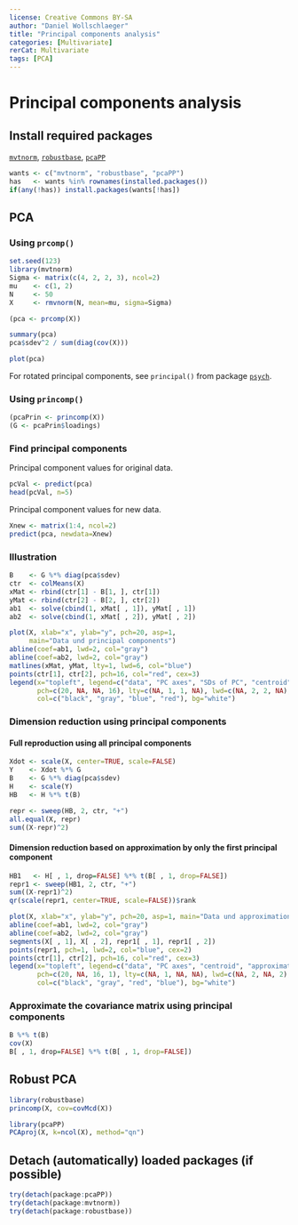 ---
license: Creative Commons BY-SA
author: "Daniel Wollschlaeger"
title: "Principal components analysis"
categories: [Multivariate]
rerCat: Multivariate
tags: [PCA]
---

Principal components analysis
=========================

Install required packages
-------------------------

[`mvtnorm`](https://cran.r-project.org/package=mvtnorm), [`robustbase`](https://cran.r-project.org/package=robustbase), [`pcaPP`](https://cran.r-project.org/package=pcaPP)

```{r}
wants <- c("mvtnorm", "robustbase", "pcaPP")
has   <- wants %in% rownames(installed.packages())
if(any(!has)) install.packages(wants[!has])
```

PCA
-------------------------
    
### Using `prcomp()`

```{r}
set.seed(123)
library(mvtnorm)
Sigma <- matrix(c(4, 2, 2, 3), ncol=2)
mu    <- c(1, 2)
N     <- 50
X     <- rmvnorm(N, mean=mu, sigma=Sigma)
```

```{r}
(pca <- prcomp(X))
```

```{r}
summary(pca)
pca$sdev^2 / sum(diag(cov(X)))
```

```{r rerMultPCA01}
plot(pca)
```

For rotated principal components, see `principal()` from package [`psych`](https://cran.r-project.org/package=psych).

### Using `princomp()`

```{r}
(pcaPrin <- princomp(X))
(G <- pcaPrin$loadings)
```

### Find principal components

Principal component values for original data.

```{r}
pcVal <- predict(pca)
head(pcVal, n=5)
```

Principal component values for new data.

```{r}
Xnew <- matrix(1:4, ncol=2)
predict(pca, newdata=Xnew)
```

### Illustration

```{r}
B    <- G %*% diag(pca$sdev)
ctr  <- colMeans(X)
xMat <- rbind(ctr[1] - B[1, ], ctr[1])
yMat <- rbind(ctr[2] - B[2, ], ctr[2])
ab1  <- solve(cbind(1, xMat[ , 1]), yMat[ , 1])
ab2  <- solve(cbind(1, xMat[ , 2]), yMat[ , 2])
```

```{r rerMultPCA02}
plot(X, xlab="x", ylab="y", pch=20, asp=1,
     main="Data und principal components")
abline(coef=ab1, lwd=2, col="gray")
abline(coef=ab2, lwd=2, col="gray")
matlines(xMat, yMat, lty=1, lwd=6, col="blue")
points(ctr[1], ctr[2], pch=16, col="red", cex=3)
legend(x="topleft", legend=c("data", "PC axes", "SDs of PC", "centroid"),
       pch=c(20, NA, NA, 16), lty=c(NA, 1, 1, NA), lwd=c(NA, 2, 2, NA),
       col=c("black", "gray", "blue", "red"), bg="white")
```

### Dimension reduction using principal components

#### Full reproduction using all principal components

```{r}
Xdot <- scale(X, center=TRUE, scale=FALSE)
Y    <- Xdot %*% G
B    <- G %*% diag(pca$sdev)
H    <- scale(Y)
HB   <- H %*% t(B)

repr <- sweep(HB, 2, ctr, "+")
all.equal(X, repr)
sum((X-repr)^2)
```

#### Dimension reduction based on approximation by only the first principal component

```{r}
HB1   <- H[ , 1, drop=FALSE] %*% t(B[ , 1, drop=FALSE])
repr1 <- sweep(HB1, 2, ctr, "+")
sum((X-repr1)^2)
qr(scale(repr1, center=TRUE, scale=FALSE))$rank
```

```{r rerMultPCA03}
plot(X, xlab="x", ylab="y", pch=20, asp=1, main="Data und approximation")
abline(coef=ab1, lwd=2, col="gray")
abline(coef=ab2, lwd=2, col="gray")
segments(X[ , 1], X[ , 2], repr1[ , 1], repr1[ , 2])
points(repr1, pch=1, lwd=2, col="blue", cex=2)
points(ctr[1], ctr[2], pch=16, col="red", cex=3)
legend(x="topleft", legend=c("data", "PC axes", "centroid", "approximation"),
       pch=c(20, NA, 16, 1), lty=c(NA, 1, NA, NA), lwd=c(NA, 2, NA, 2),
       col=c("black", "gray", "red", "blue"), bg="white")
```

### Approximate the covariance matrix using principal components

```{r}
B %*% t(B)
cov(X)
B[ , 1, drop=FALSE] %*% t(B[ , 1, drop=FALSE])
```

Robust PCA
-------------------------

```{r}
library(robustbase)
princomp(X, cov=covMcd(X))
```

```{r}
library(pcaPP)
PCAproj(X, k=ncol(X), method="qn")
```

Detach (automatically) loaded packages (if possible)
-------------------------

```{r}
try(detach(package:pcaPP))
try(detach(package:mvtnorm))
try(detach(package:robustbase))
```
